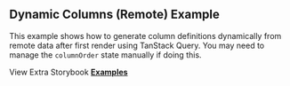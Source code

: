 
<Head>
  <title>{'Dynamic Columns Example - Material React Table V3 Docs'}</title>
  <meta
    name="description"
    content="An example of Material React Table which shows how to fetch remote data and generate columns dynamically"
  />
  <meta
    property="og:title"
    content="Dynamic Columns with Material React Table Example"
  />
  <meta
    property="og:description"
    content="An example of Material React Table which shows how to fetch remote data and generate columns dynamically"
  />
</Head>

## Dynamic Columns (Remote) Example

This example shows how to generate column definitions dynamically from remote data after first render using TanStack Query. You may need to manage the `columnOrder` state manually if doing this.

<Examples isPage />

View Extra Storybook **[Examples](https://www.material-react-table.dev/?path=/story/prop-playground--default)**
